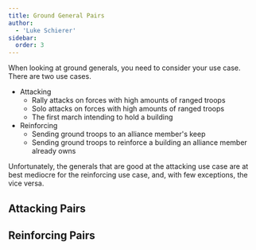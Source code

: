 ```yaml
---
title: Ground General Pairs
author:
  - 'Luke Schierer'
sidebar:
  order: 3
---
```


When looking at ground generals, you need to consider your use case. There are two use cases.

- Attacking
  - Rally attacks on forces with high amounts of ranged troops
  - Solo attacks on forces with high amounts of ranged troops
  - The first march intending to hold a building
- Reinforcing
  - Sending ground troops to an alliance member's keep
  - Sending ground troops to reinforce a building an alliance member
    already owns

Unfortunately, the generals that are good at the attacking use case are at best mediocre for the reinforcing use case, and, with few exceptions, the vice versa.

## Attacking Pairs

<AttackPairs generalClass="Ground"></AttackPairs>

## Reinforcing Pairs

<AttackPairs generalClass="Ground" useCase="Reinforcement"></AttackPairs>


